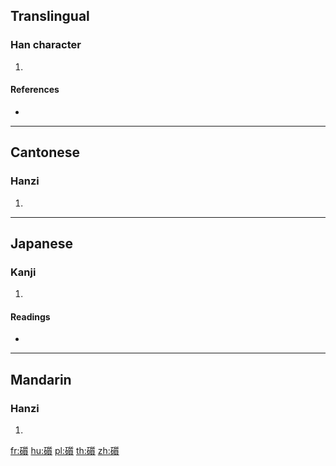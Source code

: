 {{character info/new}}
==Translingual==

===Han character===
{{Han char|rn=112|rad=石|as=15|sn=20|four=12686|canj=MRHLC}}

# {{defn|Han|sort=石15}}

====References====
* {{Han ref|kx=0838.220|dkj=24570|dj=1255.240|hdz=42463.050|uh=7929|ud=31017|bh=F47E|bd=62590}}

----

==Cantonese==

===Hanzi===
{{yue-hanzi|jyut=|y=jat1}}

# {{defn|lang=yue|sort=石15}}

----

==Japanese==

===Kanji===
{{ja-kanji|grade=|rs=石15}}

# {{defn|lang=ja|sort=石15}}

====Readings====
* {{ja-readings|on=[[しつ]] (shitsu), [[しち]] (shichi)|kun=[[いしずえ]] (ishizue)|nanori=}}

----

==Mandarin==

===Hanzi===
{{cmn-hanzi|pin=[[zhì]] ([[zhi4]])|wg=chih<sup>4</sup>}}

# {{defn|lang=cmn|sort=石15}}

[[fr:礩]]
[[hu:礩]]
[[pl:礩]]
[[th:礩]]
[[zh:礩]]